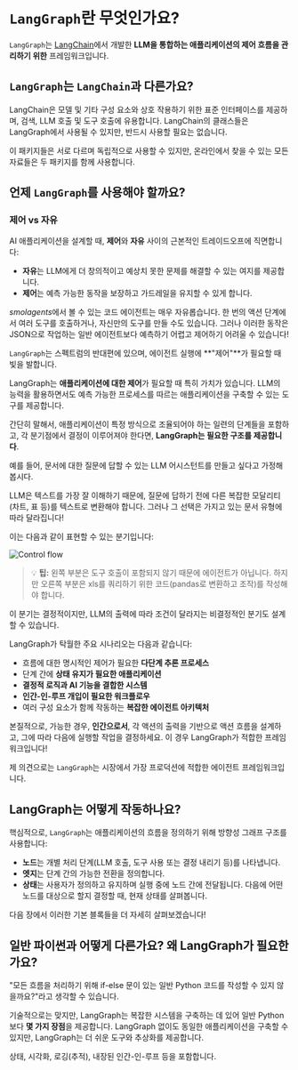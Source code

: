 # `LangGraph`란 무엇인가요?

`LangGraph`는 [LangChain](https://www.langchain.com/)에서 개발한 **LLM을 통합하는 애플리케이션의 제어 흐름을 관리하기 위한** 프레임워크입니다.

## `LangGraph`는 `LangChain`과 다른가요?

LangChain은 모델 및 기타 구성 요소와 상호 작용하기 위한 표준 인터페이스를 제공하며, 검색, LLM 호출 및 도구 호출에 유용합니다.
LangChain의 클래스들은 LangGraph에서 사용될 수 있지만, 반드시 사용할 필요는 없습니다.

이 패키지들은 서로 다르며 독립적으로 사용할 수 있지만, 온라인에서 찾을 수 있는 모든 자료들은 두 패키지를 함께 사용합니다.

## 언제 `LangGraph`를 사용해야 할까요?
### 제어 vs 자유

AI 애플리케이션을 설계할 때, **제어**와 **자유** 사이의 근본적인 트레이드오프에 직면합니다:

- **자유**는 LLM에게 더 창의적이고 예상치 못한 문제를 해결할 수 있는 여지를 제공합니다.
- **제어**는 예측 가능한 동작을 보장하고 가드레일을 유지할 수 있게 합니다.

*smolagents*에서 볼 수 있는 코드 에이전트는 매우 자유롭습니다. 한 번의 액션 단계에서 여러 도구를 호출하거나, 자신만의 도구를 만들 수도 있습니다. 그러나 이러한 동작은 JSON으로 작업하는 일반 에이전트보다 예측하기 어렵고 제어하기 어려울 수 있습니다!

`LangGraph`는 스펙트럼의 반대편에 있으며, 에이전트 실행에 **"제어"**가 필요할 때 빛을 발합니다.

LangGraph는 **애플리케이션에 대한 제어**가 필요할 때 특히 가치가 있습니다. LLM의 능력을 활용하면서도 예측 가능한 프로세스를 따르는 애플리케이션을 구축할 수 있는 도구를 제공합니다.

간단히 말해서, 애플리케이션이 특정 방식으로 조율되어야 하는 일련의 단계들을 포함하고, 각 분기점에서 결정이 이루어져야 한다면, **LangGraph는 필요한 구조를 제공합니다**.

예를 들어, 문서에 대한 질문에 답할 수 있는 LLM 어시스턴트를 만들고 싶다고 가정해 봅시다.

LLM은 텍스트를 가장 잘 이해하기 때문에, 질문에 답하기 전에 다른 복잡한 모달리티(차트, 표 등)를 텍스트로 변환해야 합니다. 그러나 그 선택은 가지고 있는 문서 유형에 따라 달라집니다!

이는 다음과 같이 표현할 수 있는 분기입니다:

<img src="https://huggingface.co/datasets/agents-course/course-images/resolve/main/en/unit2/LangGraph/flow.png" alt="Control flow"/>

> 💡 **팁:** 왼쪽 부분은 도구 호출이 포함되지 않기 때문에 에이전트가 아닙니다. 하지만 오른쪽 부분은 xls를 쿼리하기 위한 코드(pandas로 변환하고 조작)를 작성해야 합니다.

이 분기는 결정적이지만, LLM의 출력에 따라 조건이 달라지는 비결정적인 분기도 설계할 수 있습니다.

LangGraph가 탁월한 주요 시나리오는 다음과 같습니다:

- 흐름에 대한 명시적인 제어가 필요한 **다단계 추론 프로세스**
- 단계 간에 **상태 유지가 필요한 애플리케이션**
- **결정적 로직과 AI 기능을 결합한 시스템**
- **인간-인-루프 개입이 필요한 워크플로우**
- 여러 구성 요소가 함께 작동하는 **복잡한 에이전트 아키텍처**

본질적으로, 가능한 경우, **인간으로서**, 각 액션의 출력을 기반으로 액션 흐름을 설계하고, 그에 따라 다음에 실행할 작업을 결정하세요. 이 경우 LangGraph가 적합한 프레임워크입니다!

제 의견으로는 `LangGraph`는 시장에서 가장 프로덕션에 적합한 에이전트 프레임워크입니다.

## LangGraph는 어떻게 작동하나요?

핵심적으로, `LangGraph`는 애플리케이션의 흐름을 정의하기 위해 방향성 그래프 구조를 사용합니다:

- **노드**는 개별 처리 단계(LLM 호출, 도구 사용 또는 결정 내리기 등)를 나타냅니다.
- **엣지**는 단계 간의 가능한 전환을 정의합니다.
- **상태**는 사용자가 정의하고 유지하며 실행 중에 노드 간에 전달됩니다. 다음에 어떤 노드를 대상으로 할지 결정할 때, 현재 상태를 살펴봅니다.

다음 장에서 이러한 기본 블록들을 더 자세히 살펴보겠습니다!

## 일반 파이썬과 어떻게 다른가요? 왜 LangGraph가 필요한가요?

"모든 흐름을 처리하기 위해 if-else 문이 있는 일반 Python 코드를 작성할 수 있지 않을까요?"라고 생각할 수 있습니다.

기술적으로는 맞지만, LangGraph는 복잡한 시스템을 구축하는 데 있어 일반 Python보다 **몇 가지 장점**을 제공합니다. LangGraph 없이도 동일한 애플리케이션을 구축할 수 있지만, LangGraph는 더 쉬운 도구와 추상화를 제공합니다.

상태, 시각화, 로깅(추적), 내장된 인간-인-루프 등을 포함합니다. 